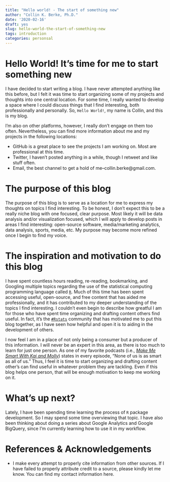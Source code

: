 ```yaml
---
title: "Hello world! - The start of something new"
author: "Collin K. Berke, Ph.D."
date: '2020-02-16'
draft: yes
slug: hello-world-the-start-of-something-new
tags: introduction
categories: personsal
---
```


# Hello World! It's time for me to start something new

I have decided to start writing a blog. I have never attempted anything like this before, but I felt it was time to start organizing some of my projects and thoughts into one central location. For some time, I really wanted to develop a space where I could discuss things that I find interesting, both professionally and personally. So, `Hello World!`, my name is Collin, and this is my blog. 

I'm also on other platforms, however, I really don't engage on them too often. Nevertheless, you can find more information about me and my projects in the following locations:

* GitHub is a great place to see the projects I am working on. Most are professional at this time.
* Twitter, I haven't posted anything in a while, though I retweet and like stuff often. 
* Email, the best channel to get a hold of me--collin.berke@gmail.com. 

# The purpose of this blog

The purpose of this blog is to serve as a location for me to express my thoughts on topics I find interesting. To be honest, I don't expect this to be a really niche blog with one focused, clear purpose. Most likely it will be data analysis and/or visualization focused, which I will apply to develop posts in areas I find interesting: open-source software, media/marketing analytics, data analysis, sports, media, etc. My purpose may become more refined once I begin to find my voice. 

# The inspiration and motivation to do this blog

I have spent countless hours reading, re-reading, bookmarking, and Googling multiple topics regarding the use of the statistical computing programming language called [`R`](https://www.r-project.org/){}. Much of this time has been spent accessing useful, open-source, and free content that has aided me professionally, and it has contributed to my deeper understanding of the topics I find interesting. I couldn't even begin to describe how greatful I am for those who have spent time organizing and drafting content others find useful. In fact, it's the [`#Rstats`](https://twitter.com/search?q=%23Rstats&src=typed_query){} community that has motivated me to put this blog together, as I have seen how helpful and open it is to aiding in the development of others.

I now feel I am in a place of not only being a consumer but a producer of this information. I will never be an expert in this area, as there is too much to learn for just one person. As one of my favorite podcasts (i.e., [_Make Me Smart With Kai and Molly_](https://www.marketplace.org/shows/make-me-smart-with-kai-and-molly/){}) states in every episode, "None of us is as smart as all of us." Thus, I feel it is time to start organizing and drafting content other's can find useful in whatever problem they are tackling. Even if this blog helps one person, that will be enough motivation to keep me working on it.  

# What's up next?

Lately, I have been spending time learning the process of `R` package development. So I may spend some time overviewing that topic. I have also been thinking about doing a series about Google Analytics and Google BigQuery, since I'm currently learning how to use it in my workflow.   

# References & Acknowledgements

* I make every attempt to properly cite information from other sources. If I have failed to properly attribute credit to a source, please kindly let me know. You can find my contact information here.  